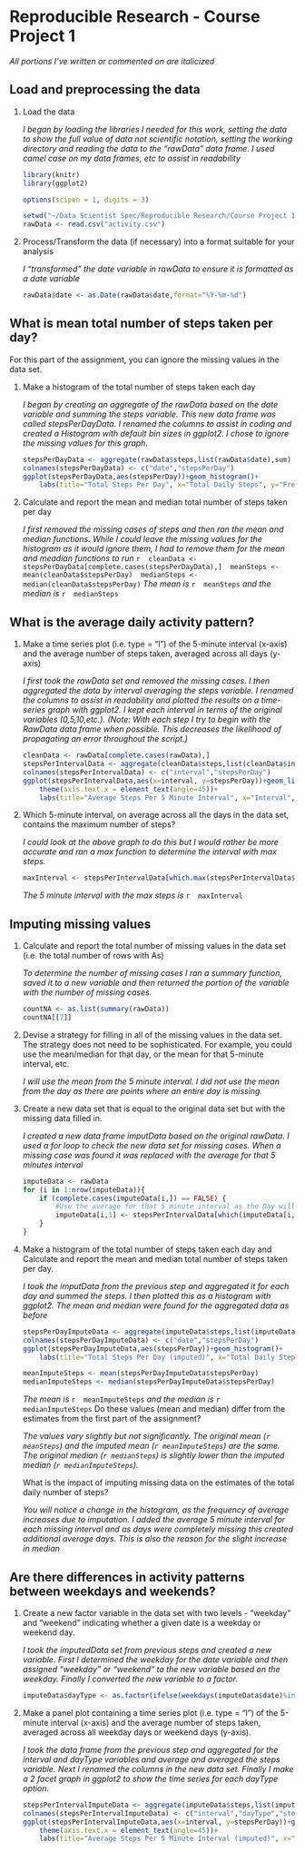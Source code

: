 Reproducible Research - Course Project 1
========================================================

*All portions I've written or commented on are italicized*

## Load and preprocessing the data

1. Load the data  

    *I began by loading the libraries I needed for this work, setting the data to show the full value of data not scientific notation, setting the working directory and reading the data to the "rawData" data frame. I used camel case on my data frames, etc to assist in readability*
    
    ```r
    library(knitr)
    library(ggplot2)
    
    options(scipen = 1, digits = 3)
    
    setwd("~/Data Scientist Spec/Reproducible Research/Course Project 1")
    rawData <- read.csv("activity.csv")
    ```

2. Process/Transform the data (if necessary) into a format suitable for your analysis  

    *I "transformed" the date variable in rawData to ensure it is formatted as a date variable*
    
    ```r
    rawData$date <- as.Date(rawData$date,format="%Y-%m-%d")
    ```

## What is mean total number of steps taken per day?  

For this part of the assignment, you can ignore the missing values in the data set.  

1. Make a histogram of the total number of steps taken each day  

    *I began by creating an aggregate of the rawData based on the date variable and summing the steps variable. This new data frame was called stepsPerDayData. I renamed the columns to assist in coding and created a Histogram with default bin sizes in ggplot2. I chose to ignore the missing values for this graph.*

    ```r
    stepsPerDayData <- aggregate(rawData$steps,list(rawData$date),sum)
    colnames(stepsPerDayData) <- c("date","stepsPerDay")
    ggplot(stepsPerDayData,aes(stepsPerDay))+geom_histogram()+
        labs(title="Total Steps Per Day", x="Total Daily Steps", y="Frequency")
    ``` 

2. Calculate and report the mean and median total number of steps taken per day  

    *I first removed the missing cases of steps and then ran the mean and median functions. While I could leave the missing values for the histogram as it would ignore them, I had to remove them for the mean and meadian functions to run*
    ```r
    cleanData <- stepsPerDayData[complete.cases(stepsPerDayData),]
    meanSteps <- mean(cleanData$stepsPerDay)
    medianSteps <- median(cleanData$stepsPerDay)
    ```
    *The mean is*
    ```r
    meanSteps
    ```
    *and the median is* 
    ```r
    medianSteps
    ``` 

## What is the average daily activity pattern?  

1. Make a time series plot (i.e. type = "l") of the 5-minute interval (x-axis) and the average number of steps taken, averaged across all days (y-axis)

    *I first took the rawData set and removed the missing cases. I then aggregated the data by interval averaging the steps variable. I renamed the columns to assist in readability and plotted the results on a time-series graph with ggplot2. I kept each interval in terms of the original variables (0,5,10,etc.). (Note: With each step I try to begin with the RawData data frame when possible. This decreases the likelihood of propagating an error throughout the script.)*

    ```r
    cleanData <- rawData[complete.cases(rawData),]
    stepsPerIntervalData <- aggregate(cleanData$steps,list(cleanData$interval),mean)
    colnames(stepsPerIntervalData) <- c("interval","stepsPerDay")
    ggplot(stepsPerIntervalData,aes(x=interval, y=stepsPerDay))+geom_line()+
        theme(axis.text.x = element_text(angle=45))+
        labs(title="Average Steps Per 5 Minute Interval", x="Interval", y="Total Daily Steps")
    ```

2. Which 5-minute interval, on average across all the days in the data set, contains the maximum number of steps?  

    *I could look at the above graph to do this but I would rather be more accurate and ran a max function to determine the interval with max steps.*

    ```r
    maxInterval <- stepsPerIntervalData[which.max(stepsPerIntervalData$stepsPerDay),1]
    ```
    *The 5 minute interval with the max steps is*
    ```r
    maxInterval
    ```

## Imputing missing values  

1. Calculate and report the total number of missing values in the data set (i.e. the total number of rows with As)  

    *To determine the number of missing cases I ran a summary function, saved it to a new variable and then returned the portion of the variable with the number of missing cases.*

    ```r
    countNA <- as.list(summary(rawData))
    countNA[[7]]
    ```

2. Devise a strategy for filling in all of the missing values in the data set. The strategy does not need to be sophisticated. For example, you could use the mean/median for that day, or the mean for that 5-minute interval, etc.  

    *I will use the mean from the 5 minute interval. I did not use the mean from the day as there are points where an entire day is missing.*

3. Create a new data set that is equal to the original data set but with the missing data filled in.

    *I created a new data frame imputData based on the original rawData. I used a for loop to check the new data set for missing cases. When a missing case was found it was replaced with the average for that 5 minutes interval*

    ```r
    imputeData <- rawData
    for (i in 1:nrow(imputeData)){
        if (complete.cases(imputeData[i,]) == FALSE) {
            #Use the average for that 5 minute interval as the Day will be entirely missing
            imputeData[i,1] <- stepsPerIntervalData[which(imputeData[i,3] == stepsPerIntervalData$interval),2]
        }
    }
    ```

4. Make a histogram of the total number of steps taken each day and Calculate and report the mean and median total number of steps taken per day.  

    *I took the imputData from the previous step and aggregated it for each day and summed the steps. I then plotted this as a histogram with ggplot2. The mean and median were found for the aggregated data as before*

    ```r
    stepsPerDayImputeData <- aggregate(imputeData$steps,list(imputeData$date),sum)
    colnames(stepsPerDayImputeData) <- c("date","stepsPerDay")
    ggplot(stepsPerDayImputeData,aes(stepsPerDay))+geom_histogram()+
        labs(title="Total Steps Per Day (imputed)", x="Total Daily Steps", y="Frequency")

    meanImputeSteps <- mean(stepsPerDayImputeData$stepsPerDay)
    medianImputeSteps <- median(stepsPerDayImputeData$stepsPerDay)
    ```
    *The mean is *
    ```r
    meanImputeSteps
    ```
    *and the median is*
    ```r
    medianImputeSteps
    ``` 
    Do these values (mean and median) differ from the estimates from the first part of the assignment?  
    
    *The values vary slightly but not significantly. The original mean (`r meanSteps`) and the imputed mean (`r meanImputeSteps`) are the same. The original median (`r medianSteps`) is slightly lower than the imputed median (`r medianImputeSteps`).*
    
    What is the impact of imputing missing data on the estimates of the total daily number of steps?  
    
    *You will notice a change in the histogram, as the frequency of average increases due to imputation. I added the average 5 minute interval for each missing interval and as days were completely missing this created additional average days. This is also the reason for the slight increase in median*

## Are there differences in activity patterns between weekdays and weekends?  

1. Create a new factor variable in the data set with two levels - "weekday" and "weekend" indicating whether a given date is a weekday or weekend day.

    *I took the imputedData set from previous steps and created a new variable. First I determined the weekday for the date variable and then assigned "weekday" or "weekend" to the new variable based on the weekday. Finally I converted the new variable to a factor.*

    ```r
    imputeData$dayType <- as.factor(ifelse(weekdays(imputeData$date)%in% c("Saturday","Sunday"),"weekend","weekday"))
    ```

2. Make a panel plot containing a time series plot (i.e. type = "l") of the 5-minute interval (x-axis) and the average number of steps taken, averaged across all weekday days or weekend days (y-axis). 

    *I took the data frame from the previous step and aggregated for the interval and dayType variables and average and averaged the steps variable. Next I renamed the columns in the new data set. Finally I make a 2 facet graph in ggplot2 to show the time series for each dayType option.*
    

    ```r
    stepsPerIntervalImputeData <- aggregate(imputeData$steps,list(imputeData$interval, imputeData$dayType),mean)
    colnames(stepsPerIntervalImputeData) <- c("interval","dayType","stepsPerDay")
    ggplot(stepsPerIntervalImputeData,aes(x=interval, y=stepsPerDay))+geom_line()+facet_grid(.~dayType)+
        theme(axis.text.x = element_text(angle=45))+
        labs(title="Average Steps Per 5 Minute Interval (imputed)", x="Interval", y="Total Daily Steps")
    ```